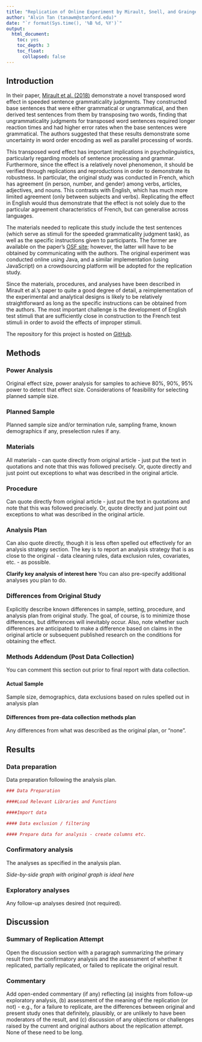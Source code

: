 ```yaml
---
title: "Replication of Online Experiment by Mirault, Snell, and Grainger (2018, Psychological Science)"
author: "Alvin Tan (tanawm@stanford.edu)"
date: "`r format(Sys.time(), '%B %d, %Y')`"
output:
  html_document:
    toc: yes
    toc_depth: 3
    toc_float:
      collapsed: false
---
```


<!-- Replication reports should all use this template to standardize reporting across projects.  These reports will be public supplementary materials that accompany the summary report(s) of the aggregate results. -->

## Introduction

<!-- [No abstract is needed.]  Each replication project will have a straightforward, no frills report of the study and results.  These reports will be publicly available as supplementary material for the aggregate report(s) of the project as a whole.  Also, to maximize project integrity, the intro and methods will be written and critiqued in advance of data collection.  Introductions can be just 1-2 paragraphs clarifying the main idea of the original study, the target finding for replication, and any other essential information.  It will NOT have a literature review -- that is in the original publication. You can write both the introduction and the methods in past tense. -->

In their paper, [Mirault et al. (2018)](https://github.com/psych251/mirault2018/blob/main/original_paper/mirault2018.pdf) demonstrate a novel transposed word effect in speeded sentence grammaticality judgments. They constructed base sentences that were either grammatical or ungrammatical, and then derived test sentences from them by transposing two words, finding that ungrammaticality judgments for transposed word sentences required longer reaction times and had higher error rates when the base sentences were grammatical. The authors suggested that these results demonstrate some uncertainty in word order encoding as well as parallel processing of words. 

This transposed word effect has important implications in psycholinguistics, particularly regarding models of sentence processing and grammar. Furthermore, since the effect is a relatively novel phenomenon, it should be verified through replications and reproductions in order to demonstrate its robustness. In particular, the original study was conducted in French, which has agreement (in person, number, and gender) among verbs, articles, adjectives, and nouns. This contrasts with English, which has much more limited agreement (only between subjects and verbs). Replicating the effect in English would thus demonstrate that the effect is not solely due to the particular agreement characteristics of French, but can generalise across languages.

The materials needed to replicate this study include the test sentences (which serve as stimuli for the speeded grammaticality judgment task), as well as the specific instructions given to participants. The former are available on the paper's [OSF site](https://osf.io/mvz3r/); however, the latter will have to be obtained by communicating with the authors. The original experiment was conducted online using Java, and a similar implementation (using JavaScript) on a crowdsourcing platform will be adopted for the replication study. 

Since the materials, procedures, and analyses have been described in Mirault et al.'s paper to quite a good degree of detail, a reimplementation of the experimental and analytical designs is likely to be relatively straightforward as long as the specific instructions can be obtained from the authors. The most important challenge is the development of English test stimuli that are sufficiently close in construction to the French test stimuli in order to avoid the effects of improper stimuli. 

The repository for this project is hosted on [GitHub](https://github.com/psych251/mirault2018).

## Methods

### Power Analysis

Original effect size, power analysis for samples to achieve 80%, 90%, 95% power to detect that effect size.  Considerations of feasibility for selecting planned sample size.

### Planned Sample

Planned sample size and/or termination rule, sampling frame, known demographics if any, preselection rules if any.

### Materials

All materials - can quote directly from original article - just put the text in quotations and note that this was followed precisely.  Or, quote directly and just point out exceptions to what was described in the original article.

### Procedure	

Can quote directly from original article - just put the text in quotations and note that this was followed precisely.  Or, quote directly and just point out exceptions to what was described in the original article.

### Analysis Plan

Can also quote directly, though it is less often spelled out effectively for an analysis strategy section.  The key is to report an analysis strategy that is as close to the original - data cleaning rules, data exclusion rules, covariates, etc. - as possible.  

**Clarify key analysis of interest here**  You can also pre-specify additional analyses you plan to do.

### Differences from Original Study

Explicitly describe known differences in sample, setting, procedure, and analysis plan from original study.  The goal, of course, is to minimize those differences, but differences will inevitably occur.  Also, note whether such differences are anticipated to make a difference based on claims in the original article or subsequent published research on the conditions for obtaining the effect.

### Methods Addendum (Post Data Collection)

You can comment this section out prior to final report with data collection.

#### Actual Sample
  Sample size, demographics, data exclusions based on rules spelled out in analysis plan

#### Differences from pre-data collection methods plan
  Any differences from what was described as the original plan, or “none”.


## Results


### Data preparation

Data preparation following the analysis plan.
	
```r
### Data Preparation

####Load Relevant Libraries and Functions

####Import data

#### Data exclusion / filtering

#### Prepare data for analysis - create columns etc.
```

### Confirmatory analysis

The analyses as specified in the analysis plan.  

*Side-by-side graph with original graph is ideal here*

### Exploratory analyses

Any follow-up analyses desired (not required).  

## Discussion

### Summary of Replication Attempt

Open the discussion section with a paragraph summarizing the primary result from the confirmatory analysis and the assessment of whether it replicated, partially replicated, or failed to replicate the original result.  

### Commentary

Add open-ended commentary (if any) reflecting (a) insights from follow-up exploratory analysis, (b) assessment of the meaning of the replication (or not) - e.g., for a failure to replicate, are the differences between original and present study ones that definitely, plausibly, or are unlikely to have been moderators of the result, and (c) discussion of any objections or challenges raised by the current and original authors about the replication attempt.  None of these need to be long.
